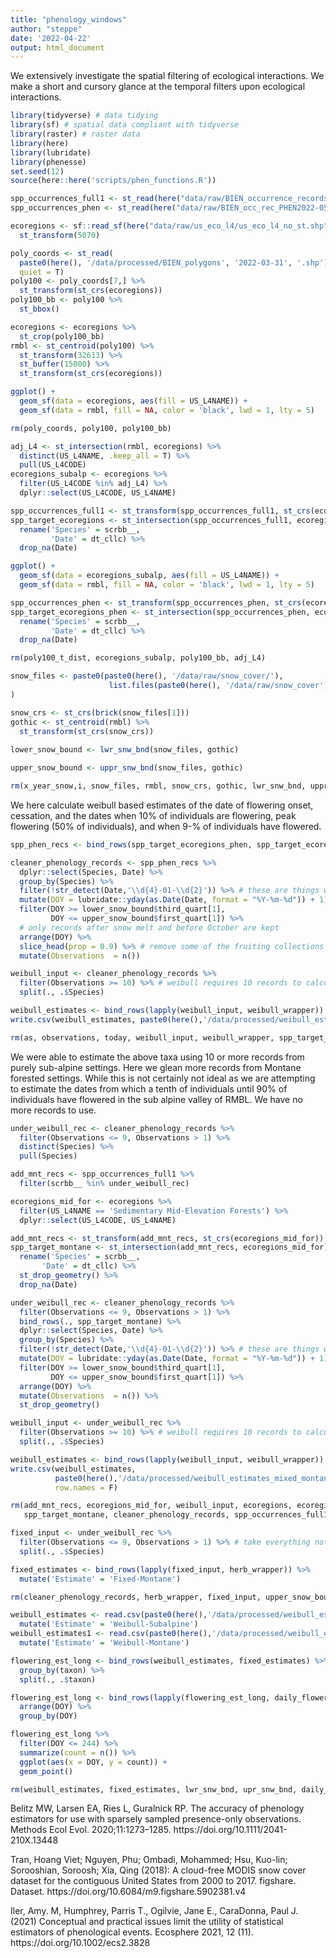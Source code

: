 ```yaml
---
title: "phenology_windows"
author: "steppe"
date: '2022-04-22'
output: html_document
---
```


We extensively investigate the spatial filtering of ecological interactions. We make a short and cursory glance at the temporal filters upon ecological interactions. 

```r
library(tidyverse) # data tidying
library(sf) # spatial data compliant with tidyverse
library(raster) # raster data
library(here)
library(lubridate)
library(phenesse)
set.seed(12)
source(here::here('scripts/phen_functions.R'))
```


```r
spp_occurrences_full1 <- st_read(here("data/raw/BIEN_occurrence_records_full2022-04-22.shp"), quiet = T)
spp_occurrences_phen <- st_read(here("data/raw/BIEN_occ_rec_PHEN2022-05-01.shp"), quiet = T)
```


```r

ecoregions <- sf::read_sf(here("data/raw/us_eco_l4/us_eco_l4_no_st.shp")) %>% 
  st_transform(5070)

poly_coords <- st_read(
  paste0(here(), '/data/processed/BIEN_polygons', '2022-03-31', '.shp'), 
  quiet = T) 
poly100 <- poly_coords[7,] %>% 
  st_transform(st_crs(ecoregions))
poly100_bb <- poly100 %>%  
  st_bbox()

ecoregions <- ecoregions %>% 
  st_crop(poly100_bb)
rmbl <- st_centroid(poly100) %>% 
  st_transform(32613) %>% 
  st_buffer(15000) %>% 
  st_transform(st_crs(ecoregions))

ggplot() +
  geom_sf(data = ecoregions, aes(fill = US_L4NAME)) +
  geom_sf(data = rmbl, fill = NA, color = 'black', lwd = 1, lty = 5)

rm(poly_coords, poly100, poly100_bb)
```

```r
adj_L4 <- st_intersection(rmbl, ecoregions) %>% 
  distinct(US_L4NAME, .keep_all = T) %>% 
  pull(US_L4CODE)
ecoregions_subalp <- ecoregions %>% 
  filter(US_L4CODE %in% adj_L4) %>% 
  dplyr::select(US_L4CODE, US_L4NAME)

spp_occurrences_full1 <- st_transform(spp_occurrences_full1, st_crs(ecoregions_subalp))
spp_target_ecoregions <- st_intersection(spp_occurrences_full1, ecoregions_subalp) %>% 
  rename('Species' = scrbb__,
         'Date' = dt_cllc) %>% 
  drop_na(Date)

ggplot() +
  geom_sf(data = ecoregions_subalp, aes(fill = US_L4NAME)) +
  geom_sf(data = rmbl, fill = NA, color = 'black', lwd = 1, lty = 5) 

spp_occurrences_phen <- st_transform(spp_occurrences_phen, st_crs(ecoregions_subalp))
spp_target_ecoregions_phen <- st_intersection(spp_occurrences_phen, ecoregions_subalp) %>% 
  rename('Species' = scrbb__,
         'Date' = dt_cllc) %>% 
  drop_na(Date)

rm(poly100_t_dist, ecoregions_subalp, poly100_bb, adj_L4)
```


```r

snow_files <- paste0(paste0(here(), '/data/raw/snow_cover/'), 
                      list.files(paste0(here(), '/data/raw/snow_cover'))
)

snow_crs <- st_crs(brick(snow_files[1]))
gothic <- st_centroid(rmbl) %>% 
  st_transform(st_crs(snow_crs))
  
lower_snow_bound <- lwr_snw_bnd(snow_files, gothic)

```

```r

upper_snow_bound <- uppr_snw_bnd(snow_files, gothic)

rm(x_year_snow,i, snow_files, rmbl, snow_crs, gothic, lwr_snw_bnd, uppr_snw_bnd)
```

We here calculate weibull based estimates of the date of flowering onset, cessation, and the dates when 10% of individuals are flowering, peak flowering (50% of individuals), and when 9-% of individuals have flowered. 

```r

spp_phen_recs <- bind_rows(spp_target_ecoregions_phen, spp_target_ecoregions)

cleaner_phenology_records <- spp_phen_recs %>% 
  dplyr::select(Species, Date) %>%
  group_by(Species) %>% 
  filter(!str_detect(Date,'\\d{4}-01-\\d{2}')) %>% # these are things without dates put in January
  mutate(DOY = lubridate::yday(as.Date(Date, format = "%Y-%m-%d")) + 1) %>%  # create doy column
  filter(DOY >= lower_snow_bound$third_quart[1], 
         DOY <= upper_snow_bound$first_quart[1]) %>%
  # only records after snow melt and before October are kept
  arrange(DOY) %>% 
  slice_head(prop = 0.9) %>% # remove some of the fruiting collections at the seasons end
  mutate(Observations  = n())

weibull_input <- cleaner_phenology_records %>% 
  filter(Observations >= 10) %>% # weibull requires 10 records to calculate.
  split(., .$Species)
```

```r
weibull_estimates <- bind_rows(lapply(weibull_input, weibull_wrapper)) # about 3 hours for 300 spp
write.csv(weibull_estimates, paste0(here(),'/data/processed/weibull_estimates_phen.csv'),row.names = F)
```

```r
rm(as, observations, today, weibull_input, weibull_wrapper, spp_target_ecoregions, spp_target_ecoregions_phen, spp_phen_recs)
```

We were able to estimate the above taxa using 10 or more records from purely sub-alpine settings. Here we glean more records from Montane forested settings. While this is not certainly not ideal as we are attempting to estimate the dates from which a tenth of individuals until 90% of individuals have flowered in the sub alpine valley of RMBL. We have no more records to use. 

```r

under_weibull_rec <- cleaner_phenology_records %>% 
  filter(Observations <= 9, Observations > 1) %>% 
  distinct(Species) %>% 
  pull(Species)

add_mnt_recs <- spp_occurrences_full1 %>% 
  filter(scrbb__ %in% under_weibull_rec)

ecoregions_mid_for <- ecoregions %>% 
  filter(US_L4NAME == 'Sedimentary Mid-Elevation Forests') %>% 
  dplyr::select(US_L4CODE, US_L4NAME)

add_mnt_recs <- st_transform(add_mnt_recs, st_crs(ecoregions_mid_for))
spp_target_montane <- st_intersection(add_mnt_recs, ecoregions_mid_for) %>% 
  rename('Species' = scrbb__,
       'Date' = dt_cllc) %>% 
  st_drop_geometry() %>% 
  drop_na(Date)

under_weibull_rec <- cleaner_phenology_records %>% 
  filter(Observations <= 9, Observations > 1) %>% 
  bind_rows(., spp_target_montane) %>% 
  dplyr::select(Species, Date) %>%
  group_by(Species) %>% 
  filter(!str_detect(Date,'\\d{4}-01-\\d{2}')) %>% # these are things without dates put in January
  mutate(DOY = lubridate::yday(as.Date(Date, format = "%Y-%m-%d")) + 1) %>%  # create doy column
  filter(DOY >= lower_snow_bound$third_quart[1], 
         DOY <= upper_snow_bound$first_quart[1]) %>% 
  arrange(DOY) %>% 
  mutate(Observations  = n()) %>% 
  st_drop_geometry()

weibull_input <- under_weibull_rec %>% 
  filter(Observations >= 10) %>% # weibull requires 10 records to calculate.
  split(., .$Species)
```

```r
weibull_estimates <- bind_rows(lapply(weibull_input, weibull_wrapper)) 
write.csv(weibull_estimates, 
          paste0(here(),'/data/processed/weibull_estimates_mixed_montane.csv'),
          row.names = F)
```

```r
rm(add_mnt_recs, ecoregions_mid_for, weibull_input, ecoregions, ecoregions_mid_for,
   spp_target_montane, cleaner_phenology_records, spp_occurrences_full1)
```


```r

fixed_input <- under_weibull_rec %>% 
  filter(Observations <= 9, Observations > 1) %>% # take everything not suitable for weibull
  split(., .$Species)

fixed_estimates <- bind_rows(lapply(fixed_input, herb_wrapper)) %>% 
  mutate('Estimate' = 'Fixed-Montane')

rm(cleaner_phenology_records, herb_wrapper, fixed_input, upper_snow_bound, lower_snow_bound)
```

```r

weibull_estimates <- read.csv(paste0(here(),'/data/processed/weibull_estimates_phen.csv')) %>% 
  mutate('Estimate' = 'Weibull-Subalpine')
weibull_estimates1 <- read.csv(paste0(here(),'/data/processed/weibull_estimates_mixed_montane.csv')) %>% 
  mutate('Estimate' = 'Weibull-Montane')

flowering_est_long <- bind_rows(weibull_estimates, fixed_estimates) %>% 
  group_by(taxon) %>% 
  split(., .$taxon)

flowering_est_long <- bind_rows(lapply(flowering_est_long, daily_flowers)) %>% 
  arrange(DOY) %>% 
  group_by(DOY) 

flowering_est_long %>% 
  filter(DOY <= 244) %>% 
  summarize(count = n()) %>% 
  ggplot(aes(x = DOY, y = count)) +
  geom_point()

rm(weibull_estimates, fixed_estimates, lwr_snw_bnd, upr_snw_bnd, daily_flowers, spp_occurrences_phen, under_weibull_rec, weibull_estimates1)
```


Belitz MW, Larsen EA, Ries L, Guralnick RP. The accuracy of phenology estimators for use with sparsely sampled presence-only observations. Methods Ecol Evol. 2020;11:1273–1285. https://doi.org/10.1111/2041-210X.13448

Tran, Hoang Viet; Nguyen, Phu; Ombadi, Mohammed; Hsu, Kuo-lin; Sorooshian, Soroosh; Xia, Qing (2018): A cloud-free MODIS snow cover dataset for the contiguous United States from 2000 to 2017. figshare. Dataset. https://doi.org/10.6084/m9.figshare.5902381.v4 

Iler, Amy. M, Humphrey, Parris T., Ogilvie,  Jane E., CaraDonna, Paul J. (2021) Conceptual and practical issues limit the utility of statistical estimators of phenological events. Ecosphere 2021, 12 (11). https://doi.org/10.1002/ecs2.3828
